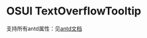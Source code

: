 
<Meta title="设计文档/TextOverflowTooltip"  />

# OSUI TextOverflowTooltip

支持所有antd属性：见[antd文档](https://ant.design/components/text-overflow-tooltip-cn/)

<Preview>
  <Story name="Demo" story={stories.Demo} />
</Preview>